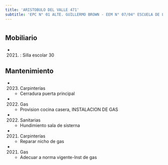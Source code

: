 ```yaml
---
title: 'ARISTOBULO DEL VALLE 471'
subtitle: 'EPC N° 01 ALTE. GUILLERMO BROWN - EEM N° 07/04° ESCUELA DE LA RIBERA'
---
```


#


## Mobiliario

*  (2021) : Silla escolar 30 





## Mantenimiento

*  (2023) Carpinterías 
    + Cerradura puerta principal

*  (2022) Gas 
    + Provision cocina casera, INSTALACION DE GAS

*  (2022) Sanitarias 
    + Hundimiento sala de sisterna

*  (2021) Carpinterías 
    + Reparar nicho de gas

*  (2021) Gas 
    + Adecuar a norma vigente-Inst de gas




